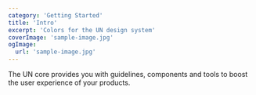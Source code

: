 ```yaml
---
category: 'Getting Started'
title: 'Intro'
excerpt: 'Colors for the UN design system'
coverImage: 'sample-image.jpg'
ogImage:
  url: 'sample-image.jpg'
---
```


The UN core provides you with guidelines, components and tools to
boost the user experience of your products.
